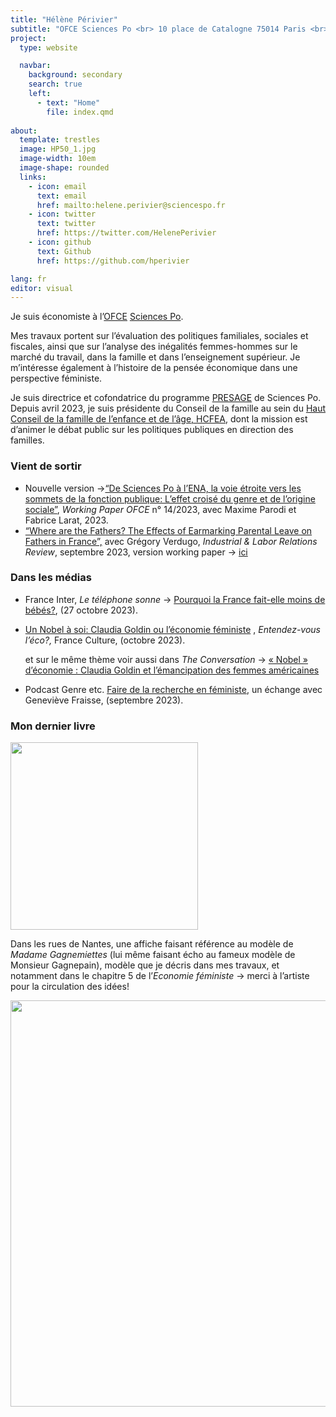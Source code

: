 ```yaml
---
title: "Hélène Périvier"
subtitle: "OFCE Sciences Po <br> 10 place de Catalogne 75014 Paris <br> {{< fa phone >}} +33 1 44 18 54 92"
project:
  type: website

  navbar:
    background: secondary
    search: true
    left:
      - text: "Home"
        file: index.qmd
  
about:
  template: trestles
  image: HP50_1.jpg
  image-width: 10em
  image-shape: rounded
  links:
    - icon: email
      text: email
      href: mailto:helene.perivier@sciencespo.fr
    - icon: twitter
      text: twitter
      href: https://twitter.com/HelenePerivier
    - icon: github
      text: Github
      href: https://github.com/hperivier

lang: fr
editor: visual
---
```


Je suis économiste à l'[OFCE](http://www.ofce.sciences-po.fr/index.php) [Sciences Po](https://www.sciencespo.fr/fr/).

Mes travaux portent sur l'évaluation des politiques familiales, sociales et fiscales, ainsi que sur l'analyse des inégalités femmes-hommes sur le marché du travail, dans la famille et dans l'enseignement supérieur. Je m'intéresse également à l'histoire de la pensée économique dans une perspective féministe.

Je suis directrice et cofondatrice du programme [PRESAGE](https://www.sciencespo.fr/programme-presage/fr.html) de Sciences Po. Depuis avril 2023, je suis présidente du Conseil de la famille au sein du [Haut Conseil de la famille de l'enfance et de l'âge, HCFEA](https://www.hcfea.fr/), dont la mission est d'animer le débat public sur les politiques publiques en direction des familles.

### Vient de sortir

-   Nouvelle version -\>["De Sciences Po à l'ENA, la voie étroite vers les sommets de la fonction publique: L'effet croisé du genre et de l'origine soc](https://www.ofce.sciences-po.fr/pdf/dtravail/OFCEWP2023-14.pdf)[iale"](pdf/Article-ENA_2023_WP.pdf), *Working Paper OFCE* n° 14/2023, avec Maxime Parodi et Fabrice Larat, 2023.
-   ["Where are the Fathers? The Effects of Earmarking Parental Leave on Fathers in France",](https://journals.sagepub.com/doi/10.1177/00197939231201570) avec Grégory Verdugo, *Industrial & Labor Relations Review*, septembre 2023, version working paper -\> [ici](#0)

### Dans les médias

-   France Inter, *Le téléphone sonne* -\> [Pourquoi la France fait-elle moins de bébés?](https://www.radiofrance.fr/franceinter/podcasts/le-18-20-le-telephone-sonne/le-18-20-le-telephone-sonne-du-vendredi-27-octobre-2023-2211597), (27 octobre 2023).

-   [Un Nobel à soi: Claudia Goldin ou l'économie féministe](https://www.radiofrance.fr/franceculture/podcasts/entendez-vous-l-eco/un-nobel-a-soi-claudia-goldin-ou-l-economie-feministe-4727328) , *Entendez-vous l'éco?,* France Culture, (octobre 2023).

    et sur le même thème voir aussi dans *The Conversation* -\> [« Nobel » d'économie : Claudia Goldin et l'émancipation des femmes américaines](«%20Nobel%20»%20d’économie%20:%20Claudia%20Goldin%20et%20l’émancipation%20des%20femmes%20américaines)

-   Podcast Genre etc. [Faire de la recherche en féministe](https://smartlink.ausha.co/sciencespo-presage-genre-etc/focus-faire-de-la-recherche-en-feministe), un échange avec Geneviève Fraisse, (septembre 2023).

### Mon dernier livre

![](/images/double_couv.jpg){fig-align="center" width="300"}

Dans les rues de Nantes, une affiche faisant référence au modèle de *Madame Gagnemiettes* (lui même faisant écho au fameux modèle de Monsieur Gagnepain), modèle que je décris dans mes travaux, et notamment dans le chapitre 5 de l'*Economie féministe* -\> merci à l'artiste pour la circulation des idées!

![](images/gagnemiettes.jpg){fig-align="center" width="650"}
